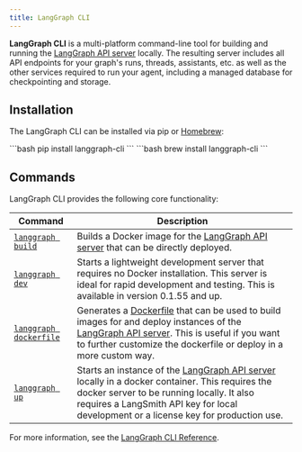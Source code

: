 ```yaml
---
title: LangGraph CLI
---
```


**LangGraph CLI** is a multi-platform command-line tool for building and running the [LangGraph API server](langgraph_server) locally. The resulting server includes all API endpoints for your graph's runs, threads, assistants, etc. as well as the other services required to run your agent, including a managed database for checkpointing and storage.

## Installation

The LangGraph CLI can be installed via pip or [Homebrew](https://brew.sh/):

<Tabs>
  <Tab title="pip">
    ```bash
    pip install langgraph-cli
    ```
  </Tab>
  <Tab title="Homebrew">
    ```bash
    brew install langgraph-cli
    ```
  </Tab>
</Tabs>

## Commands

LangGraph CLI provides the following core functionality:

| Command | Description |
| -------- | -------|
| [`langgraph build`](https://langchain-ai.github.io/langgraph/cloud/reference/cli/#build) | Builds a Docker image for the [LangGraph API server](langgraph_server) that can be directly deployed. |
| [`langgraph dev`](https://langchain-ai.github.io/langgraph/cloud/reference/cli/#dev) | Starts a lightweight development server that requires no Docker installation. This server is ideal for rapid development and testing. This is available in version 0.1.55 and up.
| [`langgraph dockerfile`](https://langchain-ai.github.io/langgraph/cloud/reference/cli/#dockerfile) | Generates a [Dockerfile](https://docs.docker.com/reference/dockerfile/) that can be used to build images for and deploy instances of the [LangGraph API server](langgraph_server). This is useful if you want to further customize the dockerfile or deploy in a more custom way. |
| [`langgraph up`](https://langchain-ai.github.io/langgraph/cloud/reference/cli/#up) | Starts an instance of the [LangGraph API server](langgraph_server) locally in a docker container. This requires the docker server to be running locally. It also requires a LangSmith API key for local development or a license key for production use. |

For more information, see the [LangGraph CLI Reference](cli).